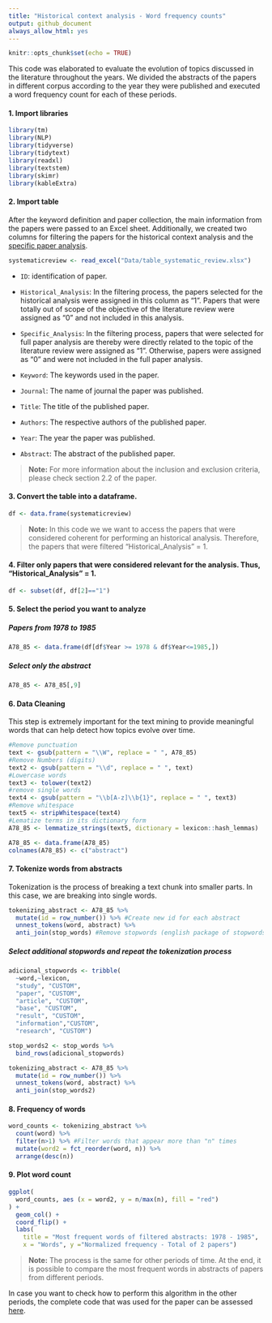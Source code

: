 ```yaml
---
title: "Historical context analysis - Word frequency counts"
output: github_document
always_allow_html: yes
---
```


```r
knitr::opts_chunk$set(echo = TRUE)
```

This code was elaborated to evaluate the evolution of topics discussed in the literature throughout the years. We divided the abstracts of the papers in different corpus according to the year they were published and executed a word frequency count for each of these periods. 

#### 1. Import libraries

```r
library(tm)
library(NLP)
library(tidyverse)
library(tidytext)
library(readxl)
library(textstem)
library(skimr)
library(kableExtra)
```


#### 2. Import table

After the keyword definition and paper collection, the main information from the papers were passed to an Excel sheet. Additionally, we created two columns for filtering the papers for the historical context analysis and the [specific paper analysis](LDA_Bigrams_Full_Papers.md).  

```r
systematicreview <- read_excel("Data/table_systematic_review.xlsx")
```

* `ID`: identification of paper.  

* `Historical_Analysis`: In the filtering process, the papers selected for the historical analysis were assigned in this column as "1". Papers that were totally out of scope of the objective of the literature review were assigned as "0" and not included in this analysis.   

* `Specific_Analysis`: In the filtering process, papers that were selected for full paper analysis are thereby were directly related to the topic of the literature review were assigned as "1". Otherwise, papers were assigned as "0" and were not included in the full paper analysis.   

* `Keyword`: The keywords used in the paper.

* `Journal`: The name of journal the paper was published.

* `Title`: The title of the published paper.  

* `Authors`: The respective authors of the published paper.  

* `Year`: The year the paper was published.  

* `Abstract`: The abstract of the published paper.

>**Note:** For more information about the inclusion and exclusion criteria, please check section 2.2 of the paper.

#### 3. Convert the table into a dataframe.

```r
df <- data.frame(systematicreview)
```


>**Note:** In this code we we want to access the papers that were considered coherent for performing an historical analysis. Therefore, the papers that were filtered "Historical_Analysis" = 1.  

#### 4. Filter only papers that were considered relevant for the analysis. Thus, "Historical_Analysis" = 1.

```r
df <- subset(df, df[2]=="1") 
```

#### 5. Select the period you want to analyze

##### Papers from _1978 to 1985_ 

```r
A78_85 <- data.frame(df[df$Year >= 1978 & df$Year<=1985,])

```

##### Select only the abstract

```r
A78_85 <- A78_85[,9]
```

#### 6. Data Cleaning 

This step is extremely important for the text mining to provide meaningful words that can help detect how topics evolve over time. 

```r
#Remove punctuation
text <- gsub(pattern = "\\W", replace = " ", A78_85)
#Remove Numbers (digits)
text2 <- gsub(pattern = "\\d", replace = " ", text)
#Lowercase words
text3 <- tolower(text2)
#remove single words 
text4 <- gsub(pattern = "\\b[A-z]\\b{1}", replace = " ", text3) 
#Remove whitespace
text5 <- stripWhitespace(text4)
#Lematize terms in its dictionary form
A78_85 <- lemmatize_strings(text5, dictionary = lexicon::hash_lemmas)

A78_85 <- data.frame(A78_85)
colnames(A78_85) <- c("abstract")
```

#### 7. Tokenize words from abstracts

Tokenization is the process of breaking a text chunk into smaller parts. In this case, we are breaking into single words. 

```r
tokenizing_abstract <- A78_85 %>%
  mutate(id = row_number()) %>% #Create new id for each abstract
  unnest_tokens(word, abstract) %>%
  anti_join(stop_words) #Remove stopwords (english package of stopwords)
```

##### Select additional stopwords and repeat the tokenization process

```r
adicional_stopwords <- tribble(
  ~word,~lexicon,
  "study", "CUSTOM",
  "paper", "CUSTOM",
  "article", "CUSTOM",
  "base", "CUSTOM",
  "result", "CUSTOM",
  "information","CUSTOM",
  "research", "CUSTOM")

stop_words2 <- stop_words %>%
  bind_rows(adicional_stopwords) 

tokenizing_abstract <- A78_85 %>%
  mutate(id = row_number()) %>% 
  unnest_tokens(word, abstract) %>%
  anti_join(stop_words2) 
```

#### 8. Frequency of words

```r
word_counts <- tokenizing_abstract %>%
  count(word) %>%
  filter(n>1) %>% #Filter words that appear more than "n" times
  mutate(word2 = fct_reorder(word, n)) %>% 
  arrange(desc(n)) 
```

#### 9. Plot word count

```r
ggplot(
  word_counts, aes (x = word2, y = n/max(n), fill = "red")
) +
  geom_col() + 
  coord_flip() + 
  labs(
    title = "Most frequent words of filtered abstracts: 1978 - 1985",
    x = "Words", y ="Normalized frequency - Total of 2 papers")
```

> **Note:** The process is the same for other periods of time. At the end, it is possible to compare the most frequent words in abstracts of papers from different periods. 

In case you want to check how to perform this algorithm in the other periods, the complete code that was used for the paper can be assessed [here](Scripts/Script_Historical_Analysis.R). 




